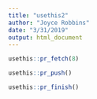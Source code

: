 ```yaml
---
title: "usethis2"
author: "Joyce Robbins"
date: "3/31/2019"
output: html_document
---
```


```r
usethis::pr_fetch(8)
```

```r
usethis::pr_push()
```


```r
usethis::pr_finish()
```


